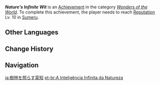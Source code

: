 {{Achievement Infobox
|id           = 81223
|order id     = 1209
|category     = Wonders of the World
|description  = Reach [[Reputation]] Lv. 10 in [[Sumeru]].
|requirements = 
|primogems    = 20
|tracking     = 
|topic        = Reputation
|hidden       = 
|type         = Exploration
}}
'''''Nature's Infinite Wit''''' is an [[Achievement]] in the category ''[[Wonders of the World]]''. To complete this achievement, the player needs to reach [[Reputation]] Lv. 10 in [[Sumeru]].
<!--
==Gameplay Notes==

==Trivia==

==Video Guides==
{{EVT
|video1   = 
|caption1 = 
}}
-->
==Other Languages==
{{Other Languages
|en      = Nature's Infinite Wit
|zhs     = 慧绝烟林
|zhs_rm  = Huì Jué Yānlín
|zht     = 慧絕煙林
|zht_rm  = Huì Jué Yānlín
|zh_tl   = 
|ja      = 樹林を照らす英知
|ja_rm   = Jurin wo Terasu Eichi
|ja_tl   = Wisdom Illuminating the Forest
|ko      = 지혜로 덮인 숲
|ko_tl   = Forest Covered With Wisdom
|es      = {{MC|Sabio|Sabia}} en Sumeru
|es_tl   = {{MC|Wise|mf=1}} in Sumeru
|fr      = Sage à Sumeru
|fr_tl   = Wise in Sumeru
|ru      = Бесконечная мудрость природы
|ru_tl   = Infinite Wisdom of the Nature
|th      = ภูมิปัญญาพนาไพร
|th_rm   = 
|th_tl   = 
|vi      = Khu Rừng Trí Tuệ
|vi_tl   = 
|de      = Weisheit, die den Wald erhellt
|de_tl   = Wisdom that Illuminates the Forest
|id      = Kecerdasan Alam Tanpa Berbatas
|id_tl   = Unlimited Nature Intelligence
|pt      = A Inteligência Infinita da Natureza
|pt_tl   = 
|tr      = Doğanın Sonsuz Bilgeliği
|tr_tl   = Nature's Endless Wisdom
|it      = L'infinita saggezza della natura
|it_tl   = 
}}

==Change History==
{{Change History|3.0}}
<!--
==References==
{{Reflist}}
-->
==Navigation==
{{Achievement Navbox}}

[[ja:樹林を照らす英知]]
[[pt-br:A Inteligência Infinita da Natureza]]